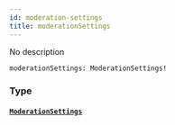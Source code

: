 ```yaml
---
id: moderation-settings
title: moderationSettings
---
```


No description

```graphql
moderationSettings: ModerationSettings!

```

### Type

#### [`ModerationSettings`](/graphql/objects/moderation-settings)
